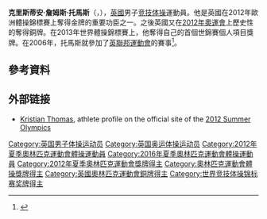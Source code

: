 {{NoteTA
|G1=Sports
|G2=PP
|1=zh-hans:托马斯;zh-hk:湯瑪士;zh-tw:湯瑪斯;
|2=托馬斯=>zh-hk:湯瑪士;托馬斯=>zh-tw:湯瑪斯;
}}
{{Otheruses|other=名为克里斯蒂安·托马斯的其他人物|克里斯蒂安·托马斯}}
'''克里斯蒂安·詹姆斯·托馬斯'''（{{lang-en|Kristian James Thomas}}，{{bd|1989年|2月14日}}），[[英國|英國]]男子[[竞技体操|竞技体操]]運動員。他是英國在2012年歐洲體操錦標賽上奪得金牌的重要功臣之一。之後英國又在[[2012年奧運會|2012年奧運會]]上歷史性的奪得銅牌。在2013年世界體操錦標賽上，他奪得自己的首個世錦賽個人項目獎牌。在2006年，托馬斯就參加了[[英聯邦運動會|英聯邦運動會]]的賽事<ref>{{Cite web |url=http://www.intlgymnast.com/index.php?option=com_content&view=article&id=712:interview-kristian-thomas-gbr&catid=3:interviews&Itemid=56 |title=Interview: Kristian Thomas (GBR)|accessdate=2015-06-12 |archive-date=2016-10-17 |archive-url=https://web.archive.org/web/20161017191753/http://www.intlgymnast.com/index.php?option=com_content&view=article&id=712:interview-kristian-thomas-gbr&catid=3:interviews&Itemid=56 |dead-url=no }}</ref>。

== 參考資料 ==
{{reflist}}

== 外部链接 ==
* [https://web.archive.org/web/20120801094917/http://www.london2012.com/athlete/thomas-kristian-1079282/ Kristian Thomas], athlete profile on the official site of the [[2012_Summer_Olympics|2012 Summer Olympics]]

{{Authority control}}
{{DEFAULTSORT:Thomas, Kristian}}
[[Category:英国男子体操运动员|Category:英国男子体操运动员]]
[[Category:英国奥运体操运动员|Category:英国奥运体操运动员]]
[[Category:2012年夏季奧林匹克運動會體操運動員|Category:2012年夏季奧林匹克運動會體操運動員]]
[[Category:2016年夏季奧林匹克運動會體操運動員|Category:2016年夏季奧林匹克運動會體操運動員]]
[[Category:2012年夏季奧林匹克運動會獎牌得主|Category:2012年夏季奧林匹克運動會獎牌得主]]
[[Category:奧林匹克運動會體操獎牌得主|Category:奧林匹克運動會體操獎牌得主]]
[[Category:英國奧林匹克運動會銅牌得主|Category:英國奧林匹克運動會銅牌得主]]
[[Category:世界竞技体操锦标赛奖牌得主|Category:世界竞技体操锦标赛奖牌得主]]